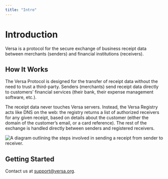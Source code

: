 ```yaml
---
title: "Intro"
---
```


# Introduction

Versa is a protocol for the secure exchange of business receipt data between merchants (senders) and financial institutions (receivers).

## How It Works

The Versa Protocol is designed for the transfer of receipt data without the need to trust a third-party. Senders (merchants) send receipt data directly to customers’ financial services (their bank, their expense management software, etc.).

The receipt data never touches Versa servers. Instead, the Versa Registry acts like DNS on the web: the registry returns a list of authorized receivers for any given receipt, based on details about the customer (either the domain of the customer’s email, or a card reference). The rest of the exchange is handled directly between senders and registered receivers.

![A diagram outlining the steps involved in sending a receipt from sender to receiver.](https://raw.githubusercontent.com/versa-protocol/docs/main/assets/versa_diagram.svg)

## Getting Started

Contact us at <a href="mailto:support@versa.org">support@versa.org</a>.
